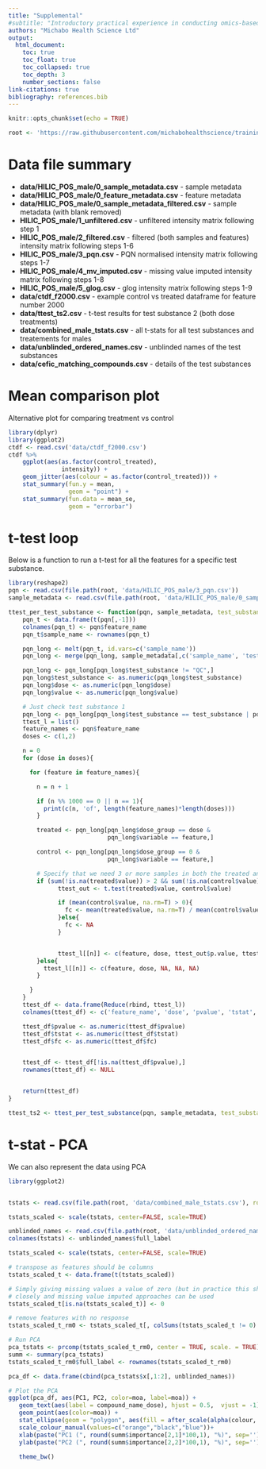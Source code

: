 ```yaml
---
title: "Supplemental"
#subtitle: "Introductory practical experience in conducting omics-based grouping"
authors: "Michabo Health Science Ltd"
output: 
  html_document:
    toc: true
    toc_float: true
    toc_collapsed: true
    toc_depth: 3
    number_sections: false
link-citations: true
bibliography: references.bib
---
```


```r
knitr::opts_chunk$set(echo = TRUE)
```


```r
root <- 'https://raw.githubusercontent.com/michabohealthscience/training-fsa/main'
```

# Data file summary

* **data/HILIC_POS_male/0_sample_metadata.csv** - sample metadata
* **data/HILIC_POS_male/0_feature_metadata.csv** - feature metadata
* **data/HILIC_POS_male/0_sample_metadata_filtered.csv** - sample metadata (with blank removed)
* **HILIC_POS_male/1_unfiltered.csv** - unfiltered intensity matrix following step 1
* **HILIC_POS_male/2_filtered.csv** - filtered (both samples and features) intensity matrix following steps 1-6
* **HILIC_POS_male/3_pqn.csv** - PQN normalised intensity matrix following steps 1-7
* **HILIC_POS_male/4_mv_imputed.csv** - missing value imputed intensity matrix following steps 1-8
* **HILIC_POS_male/5_glog.csv** - glog intensity matrix following steps 1-9
* **data/ctdf_f2000.csv** - example control vs treated dataframe for feature number 2000
* **data/ttest_ts2.csv** - t-test results for test substance 2 (both dose treatments)
* **data/combined_male_tstats.csv** - all t-stats for all test substances and treatements for males
* **data/unblinded_ordered_names.csv** - unblinded names of the test substances
* **data/cefic_matching_compounds.csv** - details of the test substances


# Mean comparison plot
Alternative plot for comparing treatment vs control
```r
library(dplyr)
library(ggplot2)
ctdf <- read.csv('data/ctdf_f2000.csv')
ctdf %>%
    ggplot(aes(as.factor(control_treated),
               intensity)) +
    geom_jitter(aes(colour = as.factor(control_treated))) +
    stat_summary(fun.y = mean,
                 geom = "point") +
    stat_summary(fun.data = mean_se,
                 geom = "errorbar")
```


# t-test loop

Below is a function to run a t-test for all the features for a specific test substance.


```r
library(reshape2)
pqn <- read.csv(file.path(root, 'data/HILIC_POS_male/3_pqn.csv'))
sample_metadata <- read.csv(file.path(root, 'data/HILIC_POS_male/0_sample_metadata_filtered.csv'))

ttest_per_test_substance <- function(pqn, sample_metadata, test_substance=2){
    pqn_t <- data.frame(t(pqn[,-1]))
    colnames(pqn_t) <- pqn$feature_name
    pqn_t$sample_name <- rownames(pqn_t)

    pqn_long <- melt(pqn_t, id.vars=c('sample_name'))
    pqn_long <- merge(pqn_long, sample_metadata[,c('sample_name', 'test_substance', 'dose_group')], on='sample_name')

    pqn_long <- pqn_long[pqn_long$test_substance != "QC",]
    pqn_long$test_substance <- as.numeric(pqn_long$test_substance)
    pqn_long$dose <- as.numeric(pqn_long$dose)
    pqn_long$value <- as.numeric(pqn_long$value)

    # Just check test substance 1
    pqn_long <- pqn_long[pqn_long$test_substance == test_substance | pqn_long$dose_group == 0, ]
    ttest_l = list()
    feature_names <- pqn$feature_name
    doses <- c(1,2)

    n = 0
    for (dose in doses){

      for (feature in feature_names){

        n = n + 1

        if (n %% 1000 == 0 || n == 1){
          print(c(n, 'of', length(feature_names)*length(doses)))
        }

        treated <- pqn_long[pqn_long$dose_group == dose &
                            pqn_long$variable == feature,]

        control <- pqn_long[pqn_long$dose_group == 0 &
                            pqn_long$variable == feature,]

        # Specify that we need 3 or more samples in both the treated and control condition
        if (sum(!is.na(treated$value)) > 2 && sum(!is.na(control$value)) > 2){
              ttest_out <- t.test(treated$value, control$value)

              if (mean(control$value, na.rm=T) > 0){
                fc <- mean(treated$value, na.rm=T) / mean(control$value, na.rm=T)
              }else{
                fc <- NA
              }


              ttest_l[[n]] <- c(feature, dose, ttest_out$p.value, ttest_out$statistic, fc)
        }else{
          ttest_l[[n]] <- c(feature, dose, NA, NA, NA)
        }

      }
    }
    ttest_df <- data.frame(Reduce(rbind, ttest_l))
    colnames(ttest_df) <- c('feature_name', 'dose', 'pvalue', 'tstat', 'fc')

    ttest_df$pvalue <- as.numeric(ttest_df$pvalue)
    ttest_df$tstat <- as.numeric(ttest_df$tstat)
    ttest_df$fc <- as.numeric(ttest_df$fc)


    ttest_df <- ttest_df[!is.na(ttest_df$pvalue),]
    rownames(ttest_df) <- NULL


    return(ttest_df)
}


```

```r
ttest_ts2 <- ttest_per_test_substance(pqn, sample_metadata, test_substance=2)
```



# t-stat - PCA

We can also represent the data using PCA

```r
library(ggplot2)


tstats <- read.csv(file.path(root, 'data/combined_male_tstats.csv'), row.names = 1)

tstats_scaled <- scale(tstats, center=FALSE, scale=TRUE)

unblinded_names <- read.csv(file.path(root, 'data/unblinded_ordered_names.csv'), header = TRUE)
colnames(tstats) <- unblinded_names$full_label

tstats_scaled <- scale(tstats, center=FALSE, scale=TRUE)

# transpose as features should be columns
tstats_scaled_t <- data.frame(t(tstats_scaled))

# Simply giving missing values a value of zero (but in practice this should be looked into more
# closely and missing value imputed approaches can be used
tstats_scaled_t[is.na(tstats_scaled_t)] <- 0

# remove features with no response
tstats_scaled_t_rm0 <- tstats_scaled_t[, colSums(tstats_scaled_t != 0) > 0]

# Run PCA
pca_tstats <- prcomp(tstats_scaled_t_rm0, center = TRUE, scale. = TRUE)
summ <- summary(pca_tstats)
tstats_scaled_t_rm0$full_label <- rownames(tstats_scaled_t_rm0)

pca_df <- data.frame(cbind(pca_tstats$x[,1:2], unblinded_names))

# Plot the PCA
ggplot(pca_df, aes(PC1, PC2, color=moa, label=moa)) +
   geom_text(aes(label = compound_name_dose), hjust = 0.5,  vjust = -1) +
   geom_point(aes(color=moa)) +
   stat_ellipse(geom = "polygon", aes(fill = after_scale(alpha(colour, 0.3))))+
   scale_colour_manual(values=c("orange","black","blue"))+
   xlab(paste("PC1 (", round(summ$importance[2,1]*100,1), "%)", sep='')) +
   ylab(paste("PC2 (", round(summ$importance[2,2]*100,1), "%)", sep='')) +

   theme_bw()

```


